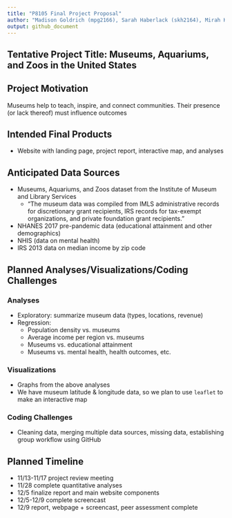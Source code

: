 ```yaml
---
title: "P8105 Final Project Proposal"
author: "Madison Goldrich (mpg2166), Sarah Haberlack (skh2164), Mirah Koota (msk2265), Teresa Moore (tem2171)"
output: github_document
---
```


## Tentative Project Title: Museums, Aquariums, and Zoos in the United States

## Project Motivation

Museums help to teach, inspire, and connect communities. Their presence (or lack thereof) must influence outcomes

## Intended Final Products

* Website with landing page, project report, interactive map, and analyses

## Anticipated Data Sources

* Museums, Aquariums, and Zoos dataset from the Institute of Museum and Library Services
  * "The museum data was compiled from IMLS administrative records for discretionary grant recipients, IRS records for tax-exempt organizations, and private foundation grant recipients."
* NHANES 2017 pre-pandemic data (educational attainment and other demographics)
* NHIS (data on mental health)
* IRS 2013 data on median income by zip code

## Planned Analyses/Visualizations/Coding Challenges

### Analyses

* Exploratory: summarize museum data (types, locations, revenue)
* Regression:
  * Population density vs. museums
  * Average income per region vs. museums
  * Museums vs. educational attainment
  * Museums vs. mental health, health outcomes, etc.

### Visualizations

* Graphs from the above analyses
* We have museum latitude & longitude data, so we plan to use `leaflet` to make an interactive map

### Coding Challenges

* Cleaning data, merging multiple data sources, missing data, establishing group workflow using GitHub

## Planned Timeline

* 11/13-11/17 project review meeting
* 11/28 complete quantitative analyses
* 12/5 finalize report and main website components
* 12/5-12/9 complete screencast
* 12/9 report, webpage + screencast, peer assessment complete
